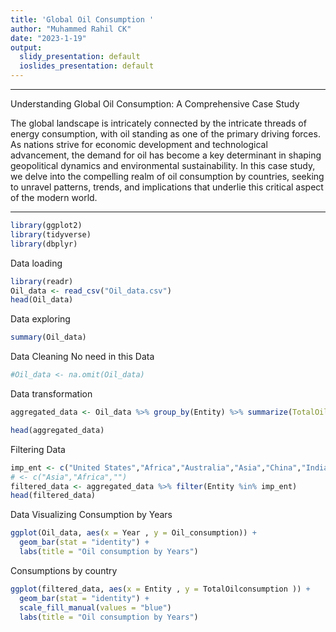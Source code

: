 ```yaml
---
title: 'Global Oil Consumption '
author: "Muhammed Rahil CK"
date: "2023-1-19"
output:
  slidy_presentation: default
  ioslides_presentation: default
---
```




---

Understanding Global Oil Consumption: A Comprehensive Case Study

The global landscape is intricately connected by the intricate threads of energy consumption, with oil standing as one of the primary driving forces. As nations strive for economic development and technological advancement, the demand for oil has become a key determinant in shaping geopolitical dynamics and environmental sustainability. In this case study, we delve into the compelling realm of oil consumption by countries, seeking to unravel patterns, trends, and implications that underlie this critical aspect of the modern world.

---


```r

library(ggplot2)
library(tidyverse)
library(dbplyr)
```

Data loading

```r
library(readr)
Oil_data <- read_csv("Oil_data.csv")
head(Oil_data)
```

Data exploring

```r
summary(Oil_data)
```

Data Cleaning 
No need in this Data 
```r
#Oil_data <- na.omit(Oil_data)
```

Data transformation

```r
aggregated_data <- Oil_data %>% group_by(Entity) %>% summarize(TotalOilconsumption = sum(Oil_consumption))

head(aggregated_data)
```

Filtering Data

```r
imp_ent <- c("United States","Africa","Australia","Asia","China","India")
# <- c("Asia","Africa","")
filtered_data <- aggregated_data %>% filter(Entity %in% imp_ent)
head(filtered_data)
```


Data Visualizing
Consumption by Years

```r
ggplot(Oil_data, aes(x = Year , y = Oil_consumption)) +
  geom_bar(stat = "identity") +
  labs(title = "Oil consumption by Years")
```

Consumptions by country

```r
ggplot(filtered_data, aes(x = Entity , y = TotalOilconsumption )) +
  geom_bar(stat = "identity") +
  scale_fill_manual(values = "blue")
  labs(title = "Oil consumption by Years")
```
